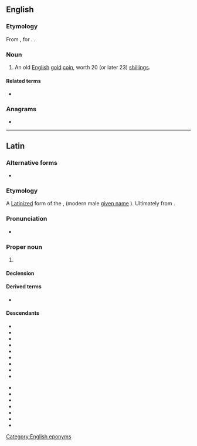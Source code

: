 ==English==

===Etymology===
From {{m|la|Carolus}}, {{etyl|la|en}} for {{m|en|Charles}}. {{doublet|en|Charles}}.

===Noun===
{{en-noun|es}}

# {{lb|en|historical}} An old [[English]] [[gold]] [[coin]], worth 20 (or later 23) [[shilling]]s.

====Related terms====
* {{l|en|Carolus dollar}}

===Anagrams===
* {{anagrams|en|a=aclorsu|Lacours|oculars|oscular}}

[[Category:English eponyms]]

----

==Latin==

===Alternative forms===
* {{l|la|Carlus}} {{qualifier|rather rare}}

===Etymology===
A [[Latinize]]d form of the {{bor|la|goh|karal}}, {{m|goh|karl}} (modern male [[given name]] {{m|de|Karl}}). Ultimately from {{der|la|gem-pro|*karilaz}}.

===Pronunciation===
* {{la-IPA|eccl=yes}}

===Proper noun===
{{la-proper noun|Carolus<2.both>}}

# {{given name|la|male|from=Germanic languages}}

====Declension====
{{la-ndecl|Carolus<2.both>}}

====Derived terms====
* {{l|la|Carolus Magnus}}

====Descendants====
{{top2}}
* {{desc|ast|Carlos}}
* {{desc|ca|Carles}}
* {{desc|co|Carulu}}
* {{desc|cs|Karel}}
* {{desc|en|Charles}}
* {{desc|fr|Charles}}
* {{desc|fur|Carli}}
* {{desc|gl|Carlos}}
* {{desc|it|Carlo}}
{{mid2}}
* {{desc|oc|Carles}}
* {{desc|pt|Carlos}}
* {{desc|ro|Carol}}
* {{desc|scn|Carlu}}
* {{desc|es|Carlos}}
* {{desc|vec|Carlo}}
* {{desc|wa|Tchåle}}
{{bottom}}